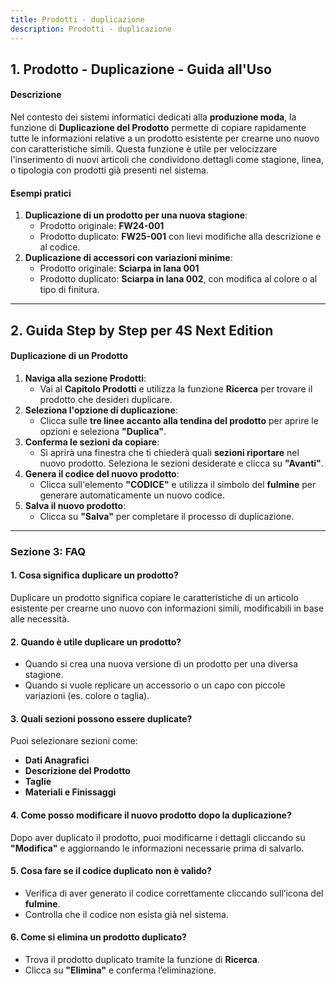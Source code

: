 ```yaml
---
title: Prodotti - duplicazione
description: Prodotti - duplicazione
---
```


## 1. Prodotto - Duplicazione - Guida all'Uso

#### Descrizione

Nel contesto dei sistemi informatici dedicati alla **produzione moda**, la funzione di **Duplicazione del Prodotto** permette di copiare rapidamente tutte le informazioni relative a un prodotto esistente per crearne uno nuovo con caratteristiche simili. Questa funzione è utile per velocizzare l'inserimento di nuovi articoli che condividono dettagli come stagione, linea, o tipologia con prodotti già presenti nel sistema.

#### Esempi pratici

1. **Duplicazione di un prodotto per una nuova stagione**:
   * Prodotto originale: **FW24-001**
   * Prodotto duplicato: **FW25-001** con lievi modifiche alla descrizione e al codice.
2. **Duplicazione di accessori con variazioni minime**:
   * Prodotto originale: **Sciarpa in lana 001**
   * Prodotto duplicato: **Sciarpa in lana 002**, con modifica al colore o al tipo di finitura.

***

## 2. Guida Step by Step per 4S Next Edition

#### Duplicazione di un Prodotto

1. **Naviga alla sezione Prodotti**:
   * Vai al **Capitolo Prodotti** e utilizza la funzione **Ricerca** per trovare il prodotto che desideri duplicare.
2. **Seleziona l'opzione di duplicazione**:
   * Clicca sulle **tre linee accanto alla tendina del prodotto** per aprire le opzioni e seleziona **"Duplica"**.
3. **Conferma le sezioni da copiare**:
   * Si aprirà una finestra che ti chiederà quali **sezioni riportare** nel nuovo prodotto. Seleziona le sezioni desiderate e clicca su **"Avanti"**.
4. **Genera il codice del nuovo prodotto**:
   * Clicca sull'elemento **"CODICE"** e utilizza il simbolo del **fulmine** per generare automaticamente un nuovo codice.
5. **Salva il nuovo prodotto**:
   * Clicca su **"Salva"** per completare il processo di duplicazione.

***

### Sezione 3: FAQ

#### 1. **Cosa significa duplicare un prodotto?**

Duplicare un prodotto significa copiare le caratteristiche di un articolo esistente per crearne uno nuovo con informazioni simili, modificabili in base alle necessità.

#### 2. **Quando è utile duplicare un prodotto?**

* Quando si crea una nuova versione di un prodotto per una diversa stagione.
* Quando si vuole replicare un accessorio o un capo con piccole variazioni (es. colore o taglia).

#### 3. **Quali sezioni possono essere duplicate?**

Puoi selezionare sezioni come:

* **Dati Anagrafici**
* **Descrizione del Prodotto**
* **Taglie**
* **Materiali e Finissaggi**

#### 4. **Come posso modificare il nuovo prodotto dopo la duplicazione?**

Dopo aver duplicato il prodotto, puoi modificarne i dettagli cliccando su **"Modifica"** e aggiornando le informazioni necessarie prima di salvarlo.

#### 5. **Cosa fare se il codice duplicato non è valido?**

* Verifica di aver generato il codice correttamente cliccando sull’icona del **fulmine**.
* Controlla che il codice non esista già nel sistema.

#### 6. **Come si elimina un prodotto duplicato?**

* Trova il prodotto duplicato tramite la funzione di **Ricerca**.
* Clicca su **"Elimina"** e conferma l’eliminazione.

##